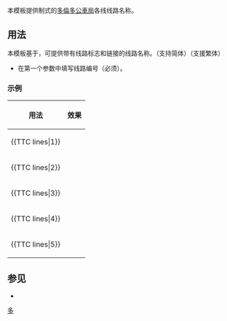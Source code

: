 <noinclude>{{template doc page viewed directly}}</noinclude>

本模板提供制式的[[多倫多公車局]]各线线路名称。

== 用法 ==
本模板基于{{tl|TTC color}}，可提供带有线路标志和链接的线路名称。（支持简体）（支援繁体）
*在第一个参数中填写线路编号（必须）。

=== 示例 ===
{| class="wikitable"
! 用法
! 效果
|-
|<nowiki>{{TTC lines|1}}</nowiki>
|{{TTC lines|1}}
|-
|<nowiki>{{TTC lines|2}}</nowiki>
|{{TTC lines|2}}
|-
|<nowiki>{{TTC lines|3}}</nowiki>
|{{TTC lines|3}}
|-
|<nowiki>{{TTC lines|4}}</nowiki>
|{{TTC lines|4}}
|-
|<nowiki>{{TTC lines|5}}</nowiki>
|{{TTC lines|5}}
|}

== 参见 ==
*{{tl|TTC color}}

<includeonly>
[[Category:加拿大铁路模板|多]]
</includeonly>